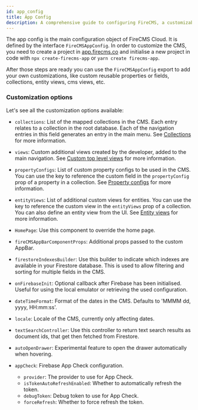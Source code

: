 ```yaml
---
id: app_config
title: App Config
description: A comprehensive guide to configuring FireCMS, a customizable CMS. It provides detailed instructions on how to initialize a new project, customize the CMS with reusable properties, fields, collections, entity views, and CMS views. It also explains the customization options available, including collections, views, propertyConfigs, entityViews, HomePage, fireCMSAppBarComponentProps, firestoreIndexesBuilder, onFirebaseInit, dateTimeFormat, locale, textSearchController, and autoOpenDrawer. This page is a valuable resource for developers seeking to tailor FireCMS to their specific needs.
---
```


The app config is the main configuration object of FireCMS Cloud. It is defined
by the interface `FireCMSAppConfig`. In order to customize the CMS, you need
to create a project in [app.firecms.co](https://app.firecms.co) and
initialise a new project in code with `npx create-firecms-app` or `yarn create firecms-app`.

After those steps are ready you can use the `FireCMSAppConfig` export to add
your own customizations, like custom reusable properties or fields, collections,
entity views, cms views, etc.


### Customization options

Let's see all the customization options available:

* `collections`: List of the mapped collections in the CMS.
    Each entry relates to a collection in the root database.
    Each of the navigation entries in this field
    generates an entry in the main menu.
    See [Collections](./collections) for more information.

* `views`: Custom additional views created by the developer, added to the main navigation.
    See [Custom top level views](./custom_top_level_views) for more information.

* `propertyConfigs`: List of custom property configs to be used in the CMS.
    You can use the key to reference the custom field in the `propertyConfig` prop of a property in a collection.
    See [Property configs](./properties/reusing_properties) for more information.

* `entityViews`: List of additional custom views for entities.
    You can use the key to reference the custom view in the `entityViews` prop of a collection.
    You can also define an entity view from the UI.
    See [Entity views](./collections/entity_views) for more information.

* `HomePage`: Use this component to override the home page.
* `fireCMSAppBarComponentProps`: Additional props passed to the custom AppBar.
* `firestoreIndexesBuilder`: Use this builder to indicate which indexes are available in your Firestore database.
    This is used to allow filtering and sorting for multiple fields in the CMS.
* `onFirebaseInit`: Optional callback after Firebase has been initialised.
    Useful for using the local emulator or retrieving the used configuration.
* `dateTimeFormat`: Format of the dates in the CMS.
    Defaults to 'MMMM dd, yyyy, HH:mm:ss'.
* `locale`: Locale of the CMS, currently only affecting dates.
* `textSearchController`: Use this controller to return text search results as document ids, that get then fetched from Firestore.
* `autoOpenDrawer`: Experimental feature to open the drawer automatically when hovering.
* `appCheck`: Firebase App Check configuration.
    - `provider`: The provider to use for App Check.
    - `isTokenAutoRefreshEnabled`: Whether to automatically refresh the token.
    - `debugToken`: Debug token to use for App Check.
    - `forceRefresh`: Whether to force refresh the token.
